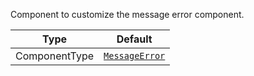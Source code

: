 Component to customize the message error component.

| Type          | Default                                                       |
| ------------- | ------------------------------------------------------------- |
| ComponentType | [`MessageError`](../../../../ui-components/message_error.mdx) |
